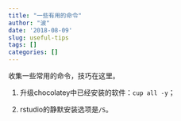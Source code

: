 ```yaml
---
title: "一些有用的命令"
author: "波"
date: '2018-08-09'
slug: useful-tips
tags: []
categories: []
---
```


收集一些常用的命令，技巧在这里。

1. 升级chocolatey中已经安装的软件：`cup all -y`；

2. rstudio的静默安装选项是`/S`。
